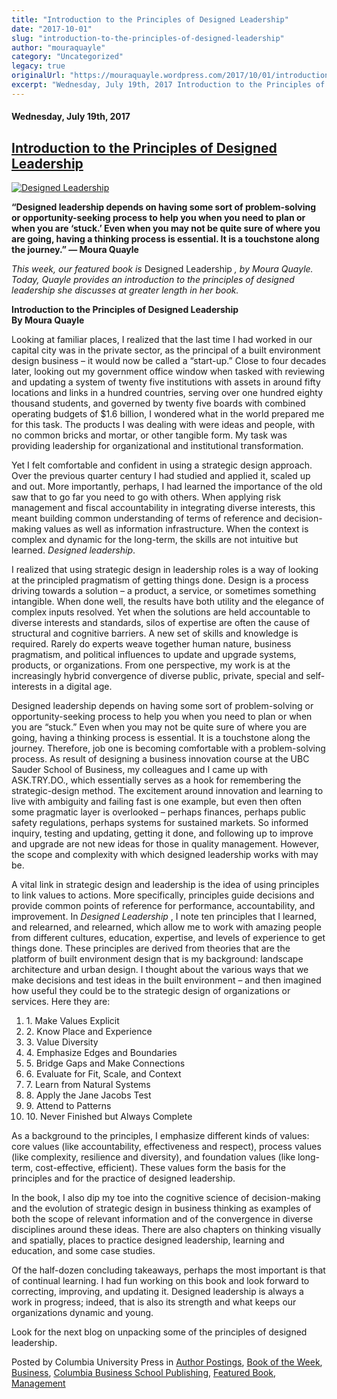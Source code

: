 ```yaml
---
title: "Introduction to the Principles of Designed Leadership"
date: "2017-10-01"
slug: "introduction-to-the-principles-of-designed-leadership"
author: "mouraquayle"
category: "Uncategorized"
legacy: true
originalUrl: "https://mouraquayle.wordpress.com/2017/10/01/introduction-to-the-principles-of-designed-leadership/"
excerpt: "Wednesday, July 19th, 2017 Introduction to the Principles of Designed Leadership “Designed leadership depends on having some sort of problem-solving or opportun"
---
```


#### Wednesday, July 19th, 2017

## [Introduction to the Principles of Designed Leadership](http://www.cupblog.org/?p=21397 "Permanent Link to Introduction to the Principles of Designed Leadership")

[![Designed Leadership](https://44590e91f93137214d34-d73868e25b2d2bf91c2b7fd7417bb2e3.ssl.cf2.rackcdn.com/columbiauniversitypress_us_frontbookcovers_350W/9780231173124.jpg)](https://cup.columbia.edu/book/designed-leadership/9780231173124)

**“Designed leadership depends on having some sort of problem-solving or opportunity-seeking process to help you when you need to plan or when you are ‘stuck.’ Even when you may not be quite sure of where you are going, having a thinking process is essential. It is a touchstone along the journey.” — Moura Quayle**

_This week, our featured book is_ Designed Leadership _, by Moura Quayle. Today, Quayle provides an introduction to the principles of designed leadership she discusses at greater length in her book._

 

**Introduction to the Principles of Designed Leadership  
By Moura Quayle**

Looking at familiar places, I realized that the last time I had worked in our capital city was in the private sector, as the principal of a built environment design business – it would now be called a “start-up.” Close to four decades later, looking out my government office window when tasked with reviewing and updating a system of twenty five institutions with assets in around fifty locations and links in a hundred countries, serving over one hundred eighty thousand students, and governed by twenty five boards with combined operating budgets of $1.6 billion, I wondered what in the world prepared me for this task. The products I was dealing with were ideas and people, with no common bricks and mortar, or other tangible form. My task was providing leadership for organizational and institutional transformation.

Yet I felt comfortable and confident in using a strategic design approach. Over the previous quarter century I had studied and applied it, scaled up and out. More importantly, perhaps, I had learned the importance of the old saw that to go far you need to go with others. When applying risk management and fiscal accountability in integrating diverse interests, this meant building common understanding of terms of reference and decision-making values as well as information infrastructure. When the context is complex and dynamic for the long-term, the skills are not intuitive but learned. _Designed leadership_.

I realized that using strategic design in leadership roles is a way of looking at the principled pragmatism of getting things done. Design is a process driving towards a solution – a product, a service, or sometimes something intangible. When done well, the results have both utility and the elegance of complex inputs resolved. Yet when the solutions are held accountable to diverse interests and standards, silos of expertise are often the cause of structural and cognitive barriers. A new set of skills and knowledge is required. Rarely do experts weave together human nature, business pragmatism, and political influences to update and upgrade systems, products, or organizations. From one perspective, my work is at the increasingly hybrid convergence of diverse public, private, special and self-interests in a digital age.

Designed leadership depends on having some sort of problem-solving or opportunity-seeking process to help you when you need to plan or when you are “stuck.” Even when you may not be quite sure of where you are going, having a thinking process is essential. It is a touchstone along the journey. Therefore, job one is becoming comfortable with a problem-solving process. As result of designing a business innovation course at the UBC Sauder School of Business, my colleagues and I came up with ASK.TRY.DO., which essentially serves as a hook for remembering the strategic-design method. The excitement around innovation and learning to live with ambiguity and failing fast is one example, but even then often some pragmatic layer is overlooked – perhaps finances, perhaps public safety regulations, perhaps systems for sustained markets. So informed inquiry, testing and updating, getting it done, and following up to improve and upgrade are not new ideas for those in quality management. However, the scope and complexity with which designed leadership works with may be.

A vital link in strategic design and leadership is the idea of using principles to link values to actions. More specifically, principles guide decisions and provide common points of reference for performance, accountability, and improvement. In _Designed Leadership_ , I note ten principles that I learned, and relearned, and relearned, which allow me to work with amazing people from different cultures, education, expertise, and levels of experience to get things done. These principles are derived from theories that are the platform of built environment design that is my background: landscape architecture and urban design. I thought about the various ways that we make decisions and test ideas in the built environment – and then imagined how useful they could be to the strategic design of organizations or services. Here they are:

  1. 1\. Make Values Explicit
  2. 2\. Know Place and Experience
  3. 3\. Value Diversity
  4. 4\. Emphasize Edges and Boundaries
  5. 5\. Bridge Gaps and Make Connections
  6. 6\. Evaluate for Fit, Scale, and Context
  7. 7\. Learn from Natural Systems
  8. 8\. Apply the Jane Jacobs Test
  9. 9\. Attend to Patterns
  10. 10\. Never Finished but Always Complete



As a background to the principles, I emphasize different kinds of values: core values (like accountability, effectiveness and respect), process values (like complexity, resilience and diversity), and foundation values (like long-term, cost-effective, efficient). These values form the basis for the principles and for the practice of designed leadership.

In the book, I also dip my toe into the cognitive science of decision-making and the evolution of strategic design in business thinking as examples of both the scope of relevant information and of the convergence in diverse disciplines around these ideas. There are also chapters on thinking visually and spatially, places to practice designed leadership, learning and education, and some case studies.

Of the half-dozen concluding takeaways, perhaps the most important is that of continual learning. I had fun working on this book and look forward to correcting, improving, and updating it. Designed leadership is always a work in progress; indeed, that is also its strength and what keeps our organizations dynamic and young.

Look for the next blog on unpacking some of the principles of designed leadership.

Posted by Columbia University Press in [Author Postings](http://www.cupblog.org/?category_name=author-postings "View all posts in Author Postings"), [Book of the Week](http://www.cupblog.org/?category_name=book-of-the-week "View all posts in Book of the Week"), [Business](http://www.cupblog.org/?category_name=business "View all posts in Business"), [Columbia Business School Publishing](http://www.cupblog.org/?category_name=columbia-business-school-publishing "View all posts in Columbia Business School Publishing"), [Featured Book](http://www.cupblog.org/?category_name=featured-book "View all posts in Featured Book"), [Management](http://www.cupblog.org/?category_name=management "View all posts in Management")

